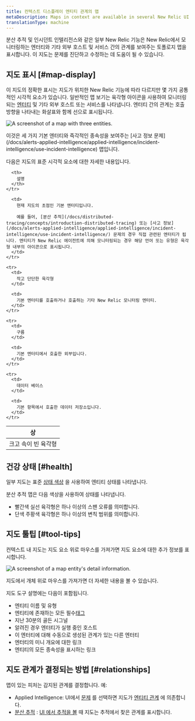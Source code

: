 ```yaml
---
title: 컨텍스트 디스플레이 엔티티 관계의 맵
metaDescription: Maps in context are available in several New Relic UI locations to show how entities relate to one another.
translationType: machine
---
```




분산 추적 및 인시던트 인텔리전스와 같은 일부 New Relic 기능은 New Relic에서 모니터링하는 엔터티와 기타 외부 호스트 및 서비스 간의 관계를 보여주는 토폴로지 맵을 표시합니다. 이 지도는 문제를 진단하고 수정하는 데 도움이 될 수 있습니다.

## 지도 표시 [#map-display]

이 지도의 정확한 표시는 지도가 위치한 New Relic 기능에 따라 다르지만 몇 가지 공통적인 시각적 요소가 있습니다. 일반적인 맵 보기는 육각형 아이콘을 사용하여 모니터링되는 [엔터티](/docs/new-relic-one/use-new-relic-one/core-concepts/what-entity-new-relic) 및 기타 외부 호스트 또는 서비스를 나타냅니다. 엔터티 간의 관계는 호출 방향을 나타내는 화살표와 함께 선으로 표시됩니다.

<img
  title="A context map with three entities."
  alt="A screenshot of a map with three entities."
  src={contextMapThreeEntities}
/>

<figcaption>
  이것은 세 가지 기본 엔터티와 즉각적인 종속성을 보여주는 [사고 정보 문제](/docs/alerts-applied-intelligence/applied-intelligence/incident-intelligence/use-incident-intelligence) 맵입니다.
</figcaption>

다음은 지도의 표준 시각적 요소에 대한 자세한 내용입니다.

<table>
  <thead>
    <tr>
      <th style={{ width: "200px" }}>
        상
      </th>

      <th>
        설명
      </th>
    </tr>
  </thead>

  <tbody>
    <tr>
      <td>
        크고 속이 빈 육각형
      </td>

      <td>
        현재 지도의 초점인 기본 엔터티입니다.

        예를 들어, [분산 추적](/docs/distributed-tracing/concepts/introduction-distributed-tracing) 또는 [사고 정보](/docs/alerts-applied-intelligence/applied-intelligence/incident-intelligence/use-incident-intelligence/) 문제의 경우 직접 관련된 엔터티가 됩니다. 엔티티가 New Relic 에이전트에 의해 모니터링되는 경우 해당 언어 또는 유형은 육각형 내부의 아이콘으로 표시됩니다.
      </td>
    </tr>

    <tr>
      <td>
        작고 단단한 육각형
      </td>

      <td>
        기본 엔터티를 호출하거나 호출하는 기타 New Relic 모니터링 엔터티.
      </td>
    </tr>

    <tr>
      <td>
        구름
      </td>

      <td>
        기본 엔터티에서 호출한 외부입니다.
      </td>
    </tr>

    <tr>
      <td>
        데이터 베이스
      </td>

      <td>
        기본 항목에서 호출한 데이터 저장소입니다.
      </td>
    </tr>
  </tbody>
</table>

## 건강 상태 [#health]

일부 지도는 표준 [상태 색상](/docs/alerts-applied-intelligence/new-relic-alerts/alert-conditions/view-entity-health-status-find-entities-without-alert-conditions/#colors) 을 사용하여 엔티티 상태를 나타냅니다.

분산 추적 맵은 다음 색상을 사용하여 상태를 나타냅니다.

* 빨간색 실선 육각형은 하나 이상의 스팬 오류를 의미합니다.
* 단색 주황색 육각형은 하나 이상의 변칙 범위를 의미합니다.

## 지도 툴팁 [#tool-tips]

컨텍스트 내 지도는 지도 요소 위로 마우스를 가져가면 지도 요소에 대한 추가 정보를 표시합니다.

<img
  title="A map entity's detail information."
  alt="A screenshot of a map entity's detail information."
  src={contextMapEntityDetail}
/>

<figcaption>
  지도에서 개체 위로 마우스를 가져가면 더 자세한 내용을 볼 수 있습니다.
</figcaption>

지도 도구 설명에는 다음이 포함됩니다.

* 엔티티 이름 및 유형
* 엔티티에 존재하는 모든 필수[태그](/docs/new-relic-one/use-new-relic-one/core-concepts/use-tags-help-organize-find-your-data)
* 지난 30분의 골든 시그널
* 알려진 경우 엔터티가 실행 중인 호스트
* 이 엔터티에 대해 수동으로 생성된 관계가 있는 다른 엔터티
* 엔터티의 미니 개요에 대한 링크
* 엔티티의 모든 종속성을 표시하는 링크

## 지도 관계가 결정되는 방법 [#relationships]

맵이 있는 피처는 감지된 관계를 결정합니다. 예:

* Applied Intelligence: UI에서 [문제](/docs/alerts-applied-intelligence/applied-intelligence/incident-intelligence/use-incident-intelligence/#issue-summary) 를 선택하면 지도가 [엔티티 관계](/docs/apis/nerdgraph/examples/nerdgraph-relationships-api-tutorial) 에 의존합니다.
* [분산 추적](/docs/distributed-tracing/concepts/introduction-distributed-tracing) : [UI 에서 추적을 볼](/docs/distributed-tracing/ui-data/understand-use-distributed-tracing-ui#trace-map) 때 지도는 추적에서 찾은 관계를 표시합니다.
